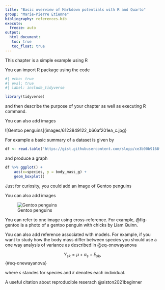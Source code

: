 ```yaml
---
title: "Basic overview of Markdown potentials with R and Quarto"
group: "Marie-Pierre Etienne" 
bibliography: references.bib
execute: 
  freeze: auto
output: 
  html_document:
   toc: true
   toc_float: true
---
```



This chapter is a simple example using R

You can import R package using the code

```r
#| echo: true
#| eval: true
#| label: include_tidyverse

library(tidyverse)
```


and then describe the purpose of your chapter as well as executing R command.

You can also add images 

![Gentoo penguins](images/6123849122_b66af201ea_c.jpg}

For example a basic summary of a dataset is given by 

```r
df <- read.table("https://gist.githubusercontent.com/slopp/ce3b90b9168f2f921784de84fa445651/raw/4ecf3041f0ed4913e7c230758733948bc561f434/penguins.csv", sep = "," , header = TRUE)
```

and produce a graph

```r
df %>% ggplot() +
	aes(x=species, y = body_mass_g) +
	geom_boxplot()  
```

Just for curiosity, you could add an image of Gentoo penguins

You can also add images 

![Gentoo penguins](images/6123849122_b66af201ea_c.jpg){#fig-gentoo}

You can refer to one image using cross-reference. For example,  @fig-gentoo is a photo of a gentoo penguin with chicks by Liam Quinn.



You can also add reference associated with models. For example, if you want to study how the body mass  differ between species you should use a one way analysis of variance as described in  @eq-onewayanova

$$Y_{sk} = \mu + \alpha_s + E_{sk},
$$ {#eq-onewayanova}

where $s$ standes for species and $k$ denotes each individual.

A useful citation about reproducible reserach @alston2021beginner